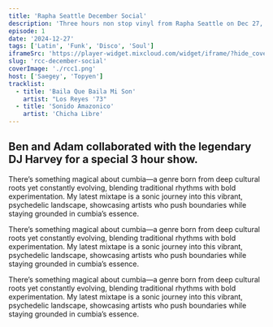 ```yaml
---
title: 'Rapha Seattle December Social'
description: 'Three hours non stop vinyl from Rapha Seattle on Dec 27, 2024.'
episode: 1
date: '2024-12-27'
tags: ['Latin', 'Funk', 'Disco', 'Soul']
iframeSrc: 'https://player-widget.mixcloud.com/widget/iframe/?hide_cover=1&mini=1&autoplay=1&feed=%2Fpublic-vinyl-radio%2Frapha-rcc-december-social%2F'
slug: 'rcc-december-social'
coverImage: './rcc1.png'
host: ['Saegey', 'Topyen']
tracklist:
  - title: 'Baila Que Baila Mi Son'
    artist: "Los Reyes '73"
  - title: 'Sonido Amazonico'
    artist: 'Chicha Libre'
---
```


## Ben and Adam collaborated with the legendary DJ Harvey for a special 3 hour show.

There’s something magical about cumbia—a genre born from deep cultural roots yet constantly evolving, blending traditional rhythms with bold experimentation. My latest mixtape is a sonic journey into this vibrant, psychedelic landscape, showcasing artists who push boundaries while staying grounded in cumbia’s essence.

There’s something magical about cumbia—a genre born from deep cultural roots yet constantly evolving, blending traditional rhythms with bold experimentation. My latest mixtape is a sonic journey into this vibrant, psychedelic landscape, showcasing artists who push boundaries while staying grounded in cumbia’s essence.

There’s something magical about cumbia—a genre born from deep cultural roots yet constantly evolving, blending traditional rhythms with bold experimentation. My latest mixtape is a sonic journey into this vibrant, psychedelic landscape, showcasing artists who push boundaries while staying grounded in cumbia’s essence.
